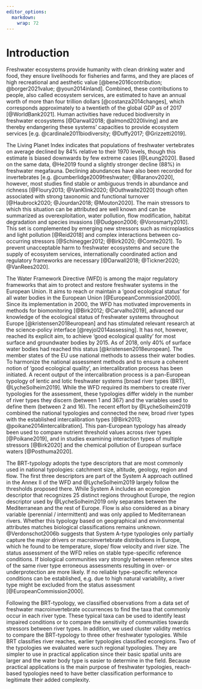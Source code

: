 ```yaml
---
editor_options: 
  markdown: 
    wrap: 72
---
```


# Introduction

<!-- Freshwater ecosystems need regulatory oversight -->

Freshwater ecosystems provide humanity with clean drinking water and
food, they ensure livelihoods for fisheries and farms, and they are
places of high recreational and aesthetic value [@bene2016contribution;
@borger2021value; @youn2014inland]. Combined, these contributions to
people, also called ecosystem services, are estimated to have an annual
worth of more than four trillion dollars [@costanza2014changes], which
corresponds approximately to a twentieth of the global GDP as of 2017
[@WorldBank2021]. Human activities have reduced biodiversity in
freshwater ecosystems [@Darwall2018; @almond2020living] and are thereby
endangering these systems' capacities to provide ecosystem services
[e.g. @cardinale2011biodiversity; @Duffy2017; @Grizzetti2019].

The Living Planet Index indicates that populations of freshwater
vertebrates on average declined by 84% relative to their 1970 levels,
though this estimate is biased downwards by few extreme cases
[\@Leung2020]. Based on the same data, @He2019 found a slightly stronger
decline (88%) in freshwater megafauna. Declining abundances have also
been recorded for invertebrates [e.g. @cumberlidge2009freshwater;
@Baranov2020], however, most studies find stable or ambiguous trends in
abundance and richness [@Floury2013; @VanKlink2020; @Outhwaite2020]
though often associated with strong taxonomic and functional turnover
[@Haubrock2020; @Jourdan2018; @Mouton2020]. The main stressors to which
this situation can be attributed are well known and can be summarized as
overexploitation, water pollution, flow modification, habitat
degradation and species invasions [@Dudgeon2006; @Vorosmarty2010]. This
set is complemented by emerging new stressors such as microplastics and
light pollution [@Reid2018] and complex interactions between
co-occurring stressors [@Schinegger2012; @Birk2020; @Comte2021]. To
prevent unacceptable harm to freshwater ecosystems and secure the supply
of ecosystem services, internationally coordinated action and regulatory
frameworks are necessary [@Darwall2018; @Tickner2020; @VanRees2020].

<!-- WFD       -->

The Water Framework Directive (WFD) is among the major regulatory
frameworks that aim to protect and restore freshwater systems in the
European Union. It aims to reach or maintain a 'good ecological status'
for all water bodies in the European Union [@EuropeanCommission2000].
Since its implementation in 2000, the WFD has motivated improvements in
methods for biomonitoring [@Birk2012; @Carvalho2019], advanced our
knowledge of the ecological status of freshwater systems throughout
Europe [@kristensen2018european] and has stimulated relevant research at
the science-policy interface [@reyjol2014assessing]. It has not,
however, reached its explicit aim, to achieve 'good ecological quality'
for most surface and groundwater bodies by 2015. As of 2018, only 40% of
surface water bodies had reached this status [@kristensen2018european].
The member states of the EU use national methods to assess their water
bodies. To harmonize the national assessment methods and to ensure a
coherent notion of 'good ecological quality', an intercalibration
process has been initiated. A recent output of the intercalibration
process is a pan-European typology of lentic and lotic freshwater
systems [broad river types (BRT), @LycheSolheim2019]. While the WFD
required its members to create river typologies for the assessment,
these typologies differ widely in the number of river types they discern
(between 1 and 367) and the variables used to define them (between 2 and
16). The recent effort by @LycheSolheim2019 combined the national
typologies and connected the new, broad river types with the established
intercalibration types [@Birk2013; @poikane2014intercalibration]. This
pan-European typology has already been used to compare nutrient
threshold values across river types [@Poikane2019], and in studies
examining interaction types of multiple stressors [@Birk2020] and the
chemical pollution of European surface waters [@Posthuma2020].

<!-- Not biologically validated  -->

The BRT-typology adopts the type descriptors that are most commonly used
in national typologies: catchment size, altitude, geology, region and
flow. The first three descriptors are part of the System A approach
outlined in the Annex II of the WFD and @LycheSolheim2019 largely follow
the thresholds proposed there. While System A includes an ecoregion
descriptor that recognizes 25 distinct regions throughout Europe, the
region descriptor used by @LycheSolheim2019 only separates between the
Mediterranean and the rest of Europe. Flow is also considered as a
binary variable (perennial / intermittent) and was only applied to
Mediterranean rivers. Whether this typology based on geographical and
environmental attributes matches biological classifications remains
unknown. @Verdonschot2006b suggests that System A-type typologies only
partially capture the major drivers or macroinvertebrate distributions
in Europe, which he found to be temperature, slope/ flow velocity and
river size. The status assessment of the WFD relies on stable
type-specific reference conditions. If biological communities vary
strongly between reference sites of the same river type erroneous
assessments resulting in over- or underprotection are more likely. If no
reliable type-specific reference conditions can be established, e.g. due
to high natural variability, a river type might be excluded from the
status assessment [@EuropeanCommission2000].

```{=html}
<!--
Until now, it has not been evaluated, whether biological assemblages at least-impacted sites differ between the proposed broad river types and whether they are homogeneous within them.
While this is generally among the most important considerations when creating a typology [@Melles2014], it is especially important for the WFD because it relies on the reference condition approach.
In this approach, a site's ecological status is evaluated by comparing it with that of least-impacted reference sites within the same river type [@resh1993freshwater; @wright2000assessing].
The larger the difference between the reference and the test site, the worse the assessment.
Therefore, the spatial stability of reference states is crucial to the validity of this approach [@Statzner2001].
The typology of @LycheSolheim2019 largely follows the System A approach of the WFD in which ecoregion, altitude, geology and catchment size are used to classify river segments. 
Earlier studies [e.g. @Verdonschot2006b] suggest that other variables might be more strongly related to the distribution of different taxa and @Borgwardt2019 showed that one of the proposed categories (BRT1-Very Large rivers) could be further divided into seven different types with distinct assemblages of benthic invertebrates.
-->
```
<!-- What we did  -->

Following the BRT-typology, we classified observations from a data set
of freshwater macroinvertebrate occurrences to find the taxa that
commonly occur in each river type. These typical taxa can be used to
identify least impaired conditions or to compare the sensitivity of
communities towards stressors between river types. In addition, we used
cluster validity metrics to compare the BRT-typology to three other
freshwater typologies. While BRT classifies river reaches, earlier
typologies classified ecoregions. Two of the typologies we evaluated
were such regional typologies. They are simpler to use in practical
application since their basic spatial units are larger and the water
body type is easier to determine in the field. Because practical
applications is the main purpose of freshwater typologies, reach-based
typologies need to have better classification performance to legitimate
their added complexity.

```{=html}
<!-- 
We evaluate whether assemblages of freshwater macroinvertebrates at
least-impacted sites follow the typology proposed by @LycheSolheim2019.
To this end, we evaluate its merits as a classification of sampling
sites and compare it to other freshwater typologies based on cluster
validity criteria. Additionally, we provide lists of very common
(henceforth typical) and indicator taxa for the individual broad river
types. The difference between the two categories is that good indicators
are often rare species [@chytry2002determination; @tichy2006statistical;
@Caceres2009] which are not well suited to describe reference states.
Thus, while the indicator taxa are indicative of a river type the
typical taxa are closer to what one might reasonably expect to find
within a sample from the river type. Note that @LycheSolheim2019 first
derived 20 BRTs and then reduced them to 12 by combining several river
types with few realizations. As previous publications have used both
(e.g. @Posthuma2020 used BRT12 and @Poikane2019 used BRT20) we will
consider both in the following.
-->
```
